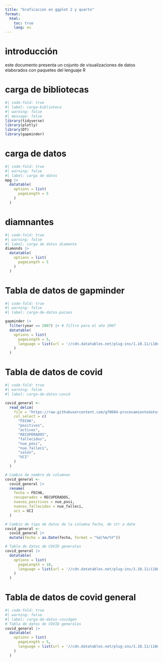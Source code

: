 ---
title: "Graficación en ggplot 2 y quarto"
format: 
  html:
    toc: true
    lang: es
---

# introducción

este documento presenta un cojunto de visualizaciones de datos elaborados con paquetes del lenguaje R

# carga de bibliotecas

```{r}
#| code-fold: true
#| label: carga-biblioteca
#| warning: false
#| message: false
library(tidyverse)
library(plotly)
library(DT)
library(gapminder)
```

# carga de datos

```{r}
#| code-fold: true
#| warning: false
#| label: carga de datos
mpg |>
  datatable(
    options = list(
      pageLength = 5
    )
  )
```

# diamnantes

```{r}
#| code-fold: true
#| warning: false
#| label: carga de datos diamante
diamonds |>
  datatable(
    options = list(
      pageLength = 5
    )
  )
```

# Tabla de datos de gapminder

```{r}
#| code-fold: true
#| warning: false
#| label: carga-de-datos-paises

gapminder |>
  filter(year == 2007) |> # filtro para el año 2007
  datatable(
    options = list(
      pageLength = 5,
      language = list(url = '//cdn.datatables.net/plug-ins/1.10.11/i18n/Spanish.json')
    )
  )
```

# Tabla de datos de covid

```{r}
#| code-fold: true
#| warning: false
#| label: carga-de-datos-covid

covid_general <-
  read_delim(
    file = "https://raw.githubusercontent.com/gf0604-procesamientodatosgeograficos/2023-i/main/datos/ministerio-salud/covid/05_30_22_CSV_GENERAL.csv",
    col_select = c(
      "FECHA",
      "positivos",
      "activos",
      "RECUPERADOS",
      "fallecidos",
      "nue_posi",
      "nue_falleci",
      "salon",
      "UCI"
    )
  )

# Cambio de nombre de columnas
covid_general <-
  covid_general |>
  rename(
    fecha = FECHA,
    recuperados = RECUPERADOS,
    nuevos_positivos = nue_posi,
    nuevos_fallecidos = nue_falleci,
    uci = UCI
  )

# Cambio de tipo de datos de la columna fecha, de str a date
covid_general <-
  covid_general |>
  mutate(fecha = as.Date(fecha, format = "%d/%m/%Y"))

# Tabla de datos de COVID generales
covid_general |>
  datatable(
    options = list(
      pageLength = 10,
      language = list(url = '//cdn.datatables.net/plug-ins/1.10.11/i18n/Spanish.json')
    )
  )
```

# Tabla de datos de covid general

```{r}
#| code-fold: true
#| warning: false
#| label: carga-de-datos-covidgen
# Tabla de datos de COVID generales
covid_general |>
  datatable(
    options = list(
      pageLength = 5,
      language = list(url = '//cdn.datatables.net/plug-ins/1.10.11/i18n/Spanish.json')
    )
  )
```
